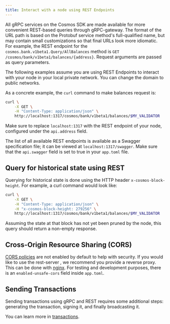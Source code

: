 ```yaml
---
title: Interact with a node using REST Endpoints
---
```


All gRPC services on the Cosmos SDK are made available for more convenient REST-based queries through gRPC-gateway. The format of the URL path is based on the Protobuf service method's full-qualified name, but may contain small customizations so that final URLs look more idiomatic. For example, the REST endpoint for the `cosmos.bank.v1beta1.Query/AllBalances` method is `GET /cosmos/bank/v1beta1/balances/{address}`. Request arguments are passed as query parameters.

The following examples assume you are using REST Endpoints to interact with your node in your local private network. You can change the domain to public networks.

As a concrete example, the `curl` command to make balances request is:

```bash
curl \
    -X GET \
    -H "Content-Type: application/json" \
    http://localhost:1317/cosmos/bank/v1beta1/balances/$MY_VALIDATOR
```

Make sure to replace `localhost:1317` with the REST endpoint of your node, configured under the `api.address` field.

The list of all available REST endpoints is available as a Swagger specification file; it can be viewed at `localhost:1317/swagger`. Make sure that the `api.swagger` field is set to true in your `app.toml` file.

## Query for historical state using REST

Querying for historical state is done using the HTTP header `x-cosmos-block-height`. For example, a curl command would look like:

```bash
curl \
    -X GET \
    -H "Content-Type: application/json" \
    -H "x-cosmos-block-height: 279256" \
    http://localhost:1317/cosmos/bank/v1beta1/balances/$MY_VALIDATOR
```

Assuming the state at that block has not yet been pruned by the node, this query should return a non-empty response.

## Cross-Origin Resource Sharing (CORS)

[CORS policies](https://developer.mozilla.org/en-US/docs/Web/HTTP/CORS) are not enabled by default to help with security. If you would like to use the rest-server , we recommend you provide a reverse proxy. This can be done with [nginx](https://www.nginx.com/). For testing and development purposes, there is an `enabled-unsafe-cors` field inside `app.toml`.

## Sending Transactions

Sending transactions using gRPC and REST requires some additional steps: generating the transaction, signing it, and finally broadcasting it.

You can learn more in [transactions](../defi/transactions/ "mention").
